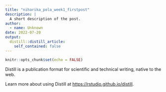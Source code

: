 ```yaml
---
title: "niharika_pola_week1_firstpost"
description: |
  A short description of the post.
author:
  - name: Unknown
date: 2022-07-20
output:
  distill::distill_article:
    self_contained: false
---
```



```r
knitr::opts_chunk$set(echo = FALSE)
```

Distill is a publication format for scientific and technical writing, native to the web.

Learn more about using Distill at <https://rstudio.github.io/distill>.


